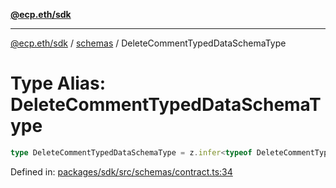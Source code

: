 [**@ecp.eth/sdk**](../../index.mdx)

***

[@ecp.eth/sdk](/sdk-reference/index.mdx) / [schemas](/sdk-reference/schemas/index.mdx) / DeleteCommentTypedDataSchemaType

# Type Alias: DeleteCommentTypedDataSchemaType

```ts
type DeleteCommentTypedDataSchemaType = z.infer<typeof DeleteCommentTypedDataSchema>;
```

Defined in: [packages/sdk/src/schemas/contract.ts:34](https://github.com/ecp-eth/comments-monorepo/blob/main/packages/sdk/src/schemas/contract.ts#L34)
